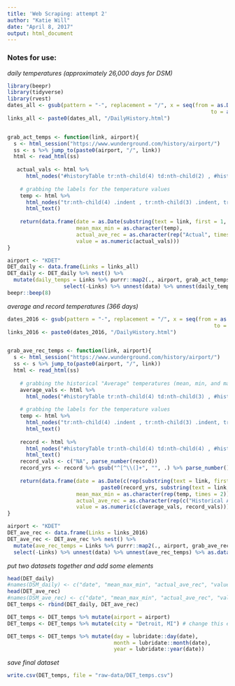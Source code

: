 ```yaml
---
title: 'Web Scraping: attempt 2'
author: "Katie Will"
date: "April 8, 2017"
output: html_document
---
```

### Notes for use:  
\begin{enumerate}
\item Change "airport" (line 46, line 90)
\item Change name of data frame when calling function to e.g. (DSM, IAH, FAR)
\item Make sure those name changes are in each place it gets called
\item Change `city = "Des Moines, IA"` to correct city, state in mutate function
\item Update save function to have the correct file and .csv name
\end{enumerate}

*daily temperatures (approximately 26,000 days for DSM)*

```r
library(beepr)
library(tidyverse)
library(rvest)
dates_all <- gsub(pattern = "-", replacement = "/", x = seq(from = as.Date("1948-01-01"), 
                                                                 to = as.Date("2017-03-31"), by = "days"))
links_all <- paste0(dates_all, "/DailyHistory.html")


grab_act_temps <- function(link, airport){
  s <- html_session("https://www.wunderground.com/history/airport/")
  ss <- s %>% jump_to(paste0(airport, "/", link))
  html <- read_html(ss)
  
   actual_vals <- html %>% 
      html_nodes("#historyTable tr:nth-child(4) td:nth-child(2) , #historyTable tr:nth-child(3) td:nth-child(2), #historyTable tr:nth-child(2) td:nth-child(2)") %>% html_text() %>% gsub("\n", "", .) %>% parse_number(., na = c("-", "NA"))
    
    # grabbing the labels for the temperature values
    temp <- html %>% 
      html_nodes("tr:nth-child(4) .indent , tr:nth-child(3) .indent, tr:nth-child(2) .indent") %>% 
      html_text()
    
    return(data.frame(date = as.Date(substring(text = link, first = 1, last = 10)),
                      mean_max_min = as.character(temp),
                      actual_ave_rec = as.character(rep("Actual", times = 3)),
                      value = as.numeric(actual_vals)))
}

airport <- "KDET"
DET_daily <- data.frame(Links = links_all)  
DET_daily <- DET_daily %>% nest() %>% 
  mutate(daily_temps = Links %>% purrr::map2(., airport, grab_act_temps)) %>%
                  select(-Links) %>% unnest(data) %>% unnest(daily_temps) %>% as.data.frame()
beepr::beep(8)
```


*average and record temperatures (366 days)*
```r

dates_2016 <- gsub(pattern = "-", replacement = "/", x = seq(from = as.Date("2016-01-01"), 
                                                                  to = as.Date("2016-12-31"), by = "days"))
links_2016 <- paste0(dates_2016, "/DailyHistory.html")


grab_ave_rec_temps <- function(link, airport){
  s <- html_session("https://www.wunderground.com/history/airport/")
  ss <- s %>% jump_to(paste0(airport, "/", link))
  html <- read_html(ss)
  
    # grabbing the historical "Average" temperatures (mean, min, and max)
    average_vals <- html %>% 
      html_nodes("#historyTable tr:nth-child(4) td:nth-child(3) , #historyTable tr:nth-child(3) :nth-child(3), #historyTable tr:nth-child(2) td:nth-child(3)") %>% html_text() %>% gsub("\n", "", .) %>% parse_number(., na = c("-", "NA"))
    
    # grabbing the labels for the temperature values
    temp <- html %>% 
      html_nodes("tr:nth-child(4) .indent , tr:nth-child(3) .indent, tr:nth-child(2) .indent") %>% 
      html_text()
  
    record <- html %>% 
      html_nodes("#historyTable tr:nth-child(4) td:nth-child(4) , #historyTable tr:nth-child(3) td:nth-child(4)") %>%
      html_text()
    record_vals <- c("NA", parse_number(record))
    record_yrs <- record %>% gsub("^[^\\(]+", "", .) %>% parse_number()
    
    return(data.frame(date = as.Date(c(rep(substring(text = link, first = 1, last = 10), times = 3), "NA",
                              paste0(record_yrs, substring(text = link, first = 5, last = 10)))),
                      mean_max_min = as.character(rep(temp, times = 2)),
                      actual_ave_rec = as.character(rep(c("Historical Average", "Record"), each = 3)),
                      value = as.numeric(c(average_vals, record_vals))))
}

airport <- "KDET"
DET_ave_rec <- data.frame(Links = links_2016)  
DET_ave_rec <- DET_ave_rec %>% nest() %>% 
  mutate(ave_rec_temps = Links %>% purrr::map2(., airport, grab_ave_rec_temps)) %>% 
  select(-Links) %>% unnest(data) %>% unnest(ave_rec_temps) %>% as.data.frame()

```

*put two datasets together and add some elements*
```r
head(DET_daily)
#names(DSM_daily) <- c("date", "mean_max_min", "actual_ave_rec", "value") # just one fix, already fixed in other code
head(DET_ave_rec)
#names(DSM_ave_rec) <- c("date", "mean_max_min", "actual_ave_rec", "value") # just one fix, already fixed in other code
DET_temps <- rbind(DET_daily, DET_ave_rec)

DET_temps <- DET_temps %>% mutate(airport = airport)
DET_temps <- DET_temps %>% mutate(city = "Detroit, MI") # change this each time

DET_temps <- DET_temps %>% mutate(day = lubridate::day(date),
                                  month = lubridate::month(date),
                                  year = lubridate::year(date))
```

*save final dataset*
```r
write.csv(DET_temps, file = "raw-data/DET_temps.csv")
```

